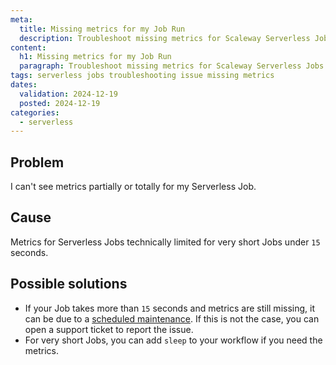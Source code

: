 ```yaml
---
meta:
  title: Missing metrics for my Job Run
  description: Troubleshoot missing metrics for Scaleway Serverless Jobs.
content:
  h1: Missing metrics for my Job Run
  paragraph: Troubleshoot missing metrics for Scaleway Serverless Jobs.
tags: serverless jobs troubleshooting issue missing metrics
dates:
  validation: 2024-12-19
  posted: 2024-12-19
categories:
  - serverless
---
```


## Problem

I can't see metrics partially or totally for my Serverless Job.

## Cause

Metrics for Serverless Jobs technically limited for very short Jobs under `15` seconds.

## Possible solutions

- If your Job takes more than `15` seconds and metrics are still missing, it can be due to a [scheduled maintenance](https://status.scaleway.com/). If this is not the case, you can open a support ticket to report the issue. 
- For very short Jobs, you can add `sleep` to your workflow if you need the metrics.

